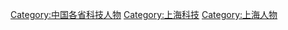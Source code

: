 [[Category:中国各省科技人物|Category:中国各省科技人物]]
[[Category:上海科技|Category:上海科技]]
[[Category:上海人物|Category:上海人物]]